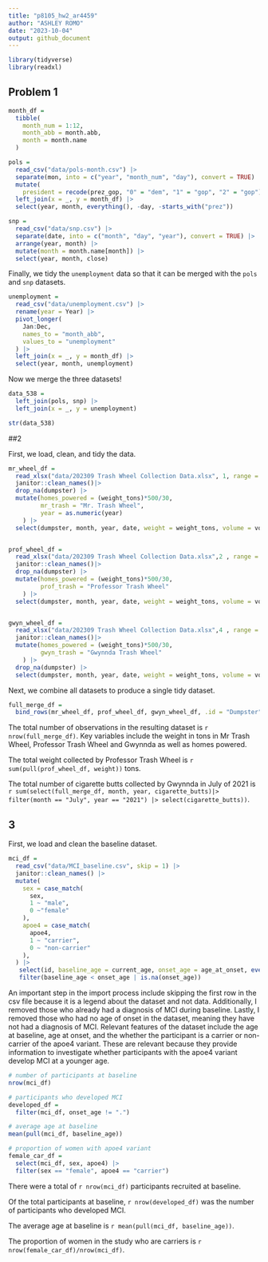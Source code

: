 ```yaml
---
title: "p8105_hw2_ar4459"
author: "ASHLEY ROMO"
date: "2023-10-04"
output: github_document
---
```



```r
library(tidyverse)
library(readxl)
```

## Problem 1

```r
month_df = 
  tibble(
    month_num = 1:12,
    month_abb = month.abb,
    month = month.name
  )

pols = 
  read_csv("data/pols-month.csv") |>
  separate(mon, into = c("year", "month_num", "day"), convert = TRUE) |>
  mutate(
    president = recode(prez_gop, "0" = "dem", "1" = "gop", "2" = "gop")) |>
  left_join(x = _, y = month_df) |> 
  select(year, month, everything(), -day, -starts_with("prez")) 
```



```r
snp = 
  read_csv("data/snp.csv") |>
  separate(date, into = c("month", "day", "year"), convert = TRUE) |>
  arrange(year, month) |>
  mutate(month = month.name[month]) |>
  select(year, month, close) 
```

Finally, we tidy the `unemployment` data so that it can be merged with the `pols` and `snp` datasets.

```r
unemployment = 
  read_csv("data/unemployment.csv") |>
  rename(year = Year) |>
  pivot_longer(
    Jan:Dec, 
    names_to = "month_abb",
    values_to = "unemployment"
  ) |> 
  left_join(x = _, y = month_df) |> 
  select(year, month, unemployment)
```

Now we merge the three datasets!

```r
data_538 = 
  left_join(pols, snp) |>
  left_join(x = _, y = unemployment)

str(data_538)
```

##2 

First, we load, clean, and tidy the data.

```r
mr_wheel_df =
  read_xlsx("data/202309 Trash Wheel Collection Data.xlsx", 1, range = "A2:N587") |> 
  janitor::clean_names()|> 
  drop_na(dumpster) |> 
  mutate(homes_powered = (weight_tons)*500/30,
         mr_trash = "Mr. Trash Wheel",
         year = as.numeric(year)
    ) |> 
  select(dumpster, month, year, date, weight = weight_tons, volume = volume_cubic_yards, everything()) 


prof_wheel_df =
  read_xlsx("data/202309 Trash Wheel Collection Data.xlsx",2 , range = "A2:M109") |> 
  janitor::clean_names()|> 
  drop_na(dumpster) |> 
  mutate(homes_powered = (weight_tons)*500/30,
         prof_trash = "Professor Trash Wheel"
    ) |> 
  select(dumpster, month, year, date, weight = weight_tons, volume = volume_cubic_yards, everything()) 


gwyn_wheel_df =
  read_xlsx("data/202309 Trash Wheel Collection Data.xlsx",4 , range = "A2:L159") |> 
  janitor::clean_names()|> 
  mutate(homes_powered = (weight_tons)*500/30,
         gwyn_trash = "Gwynnda Trash Wheel"
    ) |> 
  drop_na(dumpster) |> 
  select(dumpster, month, year, date, weight = weight_tons, volume = volume_cubic_yards, everything())


```

Next, we combine all datasets to produce a single tidy dataset. 

```r
full_merge_df =
  bind_rows(mr_wheel_df, prof_wheel_df, gwyn_wheel_df, .id = "Dumpster")
```

The total number of observations in the resulting dataset is `r nrow(full_merge_df) `. Key variables include the weight in tons in Mr Trash Wheel, Professor Trash Wheel and Gwynnda as well as homes powered. 

The total weight collected by Professor Trash Wheel is `r sum(pull(prof_wheel_df, weight))` tons.

The total number of cigarette butts collected by Gwynnda in July of 2021 is `r sum(select(full_merge_df, month, year, cigarette_butts)|> filter(month == "July", year == "2021") |> select(cigarette_butts))`.

## 3

First, we load and clean the baseline dataset.

```r
mci_df = 
  read_csv("data/MCI_baseline.csv", skip = 1) |> 
  janitor::clean_names() |>
  mutate(
    sex = case_match(
      sex, 
      1 ~ "male",
      0 ~"female"
    ),
    apoe4 = case_match(
      apoe4, 
      1 ~ "carrier",
      0 ~ "non-carrier"
    ), 
  ) |> 
   select(id, baseline_age = current_age, onset_age = age_at_onset, everything()) |> 
   filter(baseline_age < onset_age | is.na(onset_age))
```

An important step in the import process include skipping the first row in the csv file because it is a legend about the dataset and not data. Additionally, I removed those who already had a diagnosis of MCI during baseline. Lastly, I removed those who had no age of onset in the dataset, meaning they have not had a diagnosis of MCI.  Relevant features of the dataset include the age at baseline, age at onset, and the whether the participant is a carrier or non-carrier of the apoe4 variant. These are relevant because they provide information to investigate whether participants with the apoe4 variant develop MCI at a younger age.


```r
# number of participants at baseline 
nrow(mci_df)

# participants who developed MCI
developed_df = 
  filter(mci_df, onset_age != ".")

# average age at baseline
mean(pull(mci_df, baseline_age))

# proportion of women with apoe4 variant 
female_car_df = 
  select(mci_df, sex, apoe4) |> 
  filter(sex == "female", apoe4 == "carrier")

```

There were a total of `r nrow(mci_df) ` participants recruited at baseline. 

Of the total participants at baseline, `r nrow(developed_df)` was the number of participants who developed MCI.

The average age at baseline is `r mean(pull(mci_df, baseline_age))`. 

The proportion of women in the study who are carriers is `r nrow(female_car_df)/nrow(mci_df)`.

